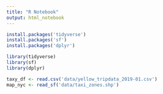 ```yaml
---
title: "R Notebook"
output: html_notebook
---
```


```r
install.packages('tidyverse')
install.packages('sf')
install.packages('dplyr')
```

```r
library(tidyverse)
library(sf)
library(dplyr)
```

```r
taxy_df <- read.csv('data/yellow_tripdata_2019-01.csv')
map_nyc <- read_sf('data/taxi_zones.shp')
```

